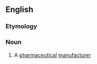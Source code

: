 ==English==

===Etymology===
{{compound|en|drug|maker}}

===Noun===
{{en-noun}}

# A [[pharmaceutical]] [[manufacturer]]